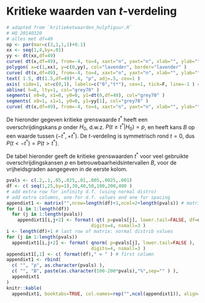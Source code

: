 # Kritieke waarden van $t$-verdeling {#app:kritieketwaarden}

```r
# adapted from `kritieketwaarden_hulpfiguur.R`
# HQ 20140320
# alles met df=49
op <- par(mar=c(3,1,1,1)+0.1)
xx <- seq(1,4,by=.01)
yy <- dt(xx,df=49)
curve( dt(x,df=49), from=-4, to=4, xaxt="n", yaxt="n", xlab="", ylab="", bty="n", lwd=3 )
polygon( x=c(1,xx), y=c(0,yy), col="lavender", border="lavender" )
curve( dt(x,df=49), from=-4, to=4, xaxt="n", yaxt="n", xlab="", ylab="", bty="n", lwd=3, add=TRUE )
text( 1.5, dt(1.5,df=49)*.4, "p", adj=.5, cex=1 )
axis( side=1, at=c(0,1), labels=c("0","t*"), cex=1, tick=F, line=-1 ) # cex is ignored
abline( h=0, lty=1, col="grey70" )
segments( x0=0, x1=0, y0=0, y1=dt(0,df=49), col="grey70" )
segments( x0=1, x1=1, y0=0, y1=yy[1], col="grey70" )
curve( dt(x,df=49), from=-4, to=4, xaxt="n", yaxt="n", xlab="", ylab="", bty="n", lwd=3, add=TRUE )
```


De hieronder gegeven kritieke grenswaarde $t^*$ heeft een overschrijdingskans $p$
onder $H_0$, d.w.z. $P(t \geq t^*|H_0)=p$, en heeft kans $B$ op een
waarde tussen $(-t^*, +t^*)$. De $t$-verdeling is symmetrisch rond
$t=0$, dus $P(t < -t^*) = P(t > t^*)$.

De tabel hieronder geeft de kritieke grenswaarden $t^*$ voor veel gebruikte overschrijdingskansen $p$ en betrouwbaarheidsintervallen $B$, voor de vrijheidsgraden aangegeven in de eerste kolom. 


```r
pvals <- c(.2,.1,.05,.025,.01,.005,.0025,.001)
df <- c( seq(1,25,by=1),30,40,50,100,200,400 ) 
# add extra row for infinity d.f. (using normal distro)
# add extra columns, one for d.f. values and one for spacing
appendixt1 <- matrix("",nrow=length(df)+1,ncol=2+length(pvals)) # matrix of char strings
for (i in 1:length(df)) 
  for (j in 1:length(pvals))
    appendixt1[i,j+2] <- format( qt( p=pvals[j], lower.tail=FALSE, df=df[i] ),
                               digits=4, nsmall=3 )
i <- length(df)+1 # last row of matrix: normal distrib values
for (j in 1:length(pvals))
  appendixt1[i,j+2] <- format( qnorm( p=pvals[j], lower.tail=FALSE ),
                               digits=4, nsmall=3 )
appendixt1[,1] <- c( format(df)," ∞ " ) # first column
appendixt1 <- rbind(
  c( "", "p", as.character(pvals) ),
  c( "", "B", paste(as.character(100-200*pvals),"%",sep="" ) ),
  appendixt1
)
knitr::kable(
  appendixt1, booktabs=TRUE, col.names=rep("",ncol(appendixt1)), align="c" )
```
